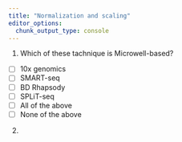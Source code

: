 ```yaml
---
title: "Normalization and scaling"
editor_options: 
  chunk_output_type: console
---
```


::: callout-note
:::

1.  Which of these tachnique is Microwell-based?

- [ ] 10x genomics
- [ ] SMART-seq
- [ ] BD Rhapsody
- [ ] SPLiT-seq
- [ ] All of the above
- [ ] None of the above

2. 